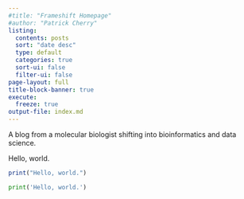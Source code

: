 ```yaml
---
#title: "Frameshift Homepage"
#author: "Patrick Cherry"
listing:
  contents: posts
  sort: "date desc"
  type: default
  categories: true
  sort-ui: false
  filter-ui: false
page-layout: full
title-block-banner: true
execute:
  freeze: true
output-file: index.md
---
```


A blog from a molecular biologist shifting into bioinformatics and data science.

Hello, world.

<!-- https://www.paulrjohnson.net/2022/09/setting-up-a-hugo-website-with-quarto/ -->

```r
print("Hello, world.")
```

```python
print('Hello, world.')
```


